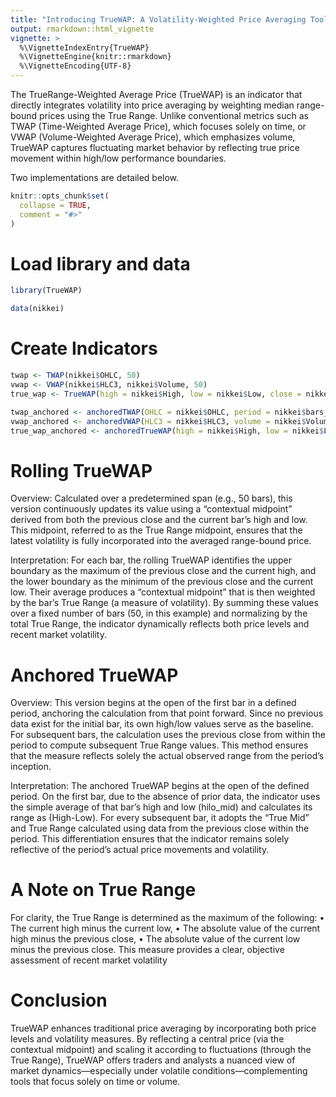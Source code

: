 ```yaml
---
title: "Introducing TrueWAP: A Volatility-Weighted Price Averaging Tool"
output: rmarkdown::html_vignette
vignette: >
  %\VignetteIndexEntry{TrueWAP}
  %\VignetteEngine{knitr::rmarkdown}
  %\VignetteEncoding{UTF-8}
---
```


The TrueRange-Weighted Average Price (TrueWAP) is an indicator that directly integrates volatility into price averaging by weighting median range-bound prices using the True Range. Unlike conventional metrics such as TWAP (Time-Weighted Average Price), which focuses solely on time, or VWAP (Volume-Weighted Average Price), which emphasizes volume, TrueWAP captures fluctuating market behavior by reflecting true price movement within high/low performance boundaries.

Two implementations are detailed below.

```r
knitr::opts_chunk$set(
  collapse = TRUE,
  comment = "#>"
)
```

# Load library and data

```r
library(TrueWAP)

data(nikkei)
```

# Create Indicators

```r
twap <- TWAP(nikkei$OHLC, 50)
vwap <- VWAP(nikkei$HLC3, nikkei$Volume, 50)
true_wap <- TrueWAP(high = nikkei$High, low = nikkei$Low, close = nikkei$Close, true_range = nikkei$tr, period = 50)

twap_anchored <- anchoredTWAP(OHLC = nikkei$OHLC, period = nikkei$bars_since_segment)
vwap_anchored <- anchoredVWAP(HLC3 = nikkei$HLC3, volume = nikkei$Volume, period = nikkei$bars_since_segment)
true_wap_anchored <- anchoredTrueWAP(high = nikkei$High, low = nikkei$Low, close = nikkei$Close, true_range = nikkei$tr, period = nikkei$bars_since_segment)
```

# Rolling TrueWAP

Overview: Calculated over a predetermined span (e.g., 50 bars), this version continuously updates its value using a “contextual midpoint” derived from both the previous close and the current bar’s high and low. This midpoint, referred to as the True Range midpoint, ensures that the latest volatility is fully incorporated into the averaged range-bound price.

Interpretation: For each bar, the rolling TrueWAP identifies the upper boundary as the maximum of the
previous close and the current high, and the lower boundary as the minimum of the previous close and
the current low. Their average produces a “contextual midpoint” that is then weighted by the bar’s True
Range (a measure of volatility). By summing these values over a fixed number of bars (50, in this example)
and normalizing by the total True Range, the indicator dynamically reflects both price levels and recent
market volatility.


# Anchored TrueWAP

Overview: This version begins at the open of the first bar in a defined period, anchoring the calculation from that point forward. Since no previous data exist for the initial bar, its own high/low values serve as the baseline. For subsequent bars, the calculation uses the previous close from within the period to compute subsequent True Range values. This method ensures that the measure reflects solely the actual observed range from the period’s inception.

Interpretation: The anchored TrueWAP begins at the open of the defined period. On the first bar, due to the absence of prior data, the indicator uses the simple average of that bar’s high and low (hilo_mid) and calculates its range as (High-Low). For every subsequent bar, it adopts the “True Mid” and True Range calculated using data from the previous close within the period. This differentiation ensures that the indicator remains solely reflective of the period’s actual price movements and volatility.

# A Note on True Range

For clarity, the True Range is determined as the maximum of the following:
• The current high minus the current low,
• The absolute value of the current high minus the previous close,
• The absolute value of the current low minus the previous close.
This measure provides a clear, objective assessment of recent market volatility

# Conclusion

TrueWAP enhances traditional price averaging by incorporating both price levels and volatility measures. By reflecting a central price (via the contextual midpoint) and scaling it according to fluctuations (through the True Range), TrueWAP offers traders and analysts a nuanced view of market dynamics—especially under volatile conditions—complementing tools that focus solely on time or volume.
